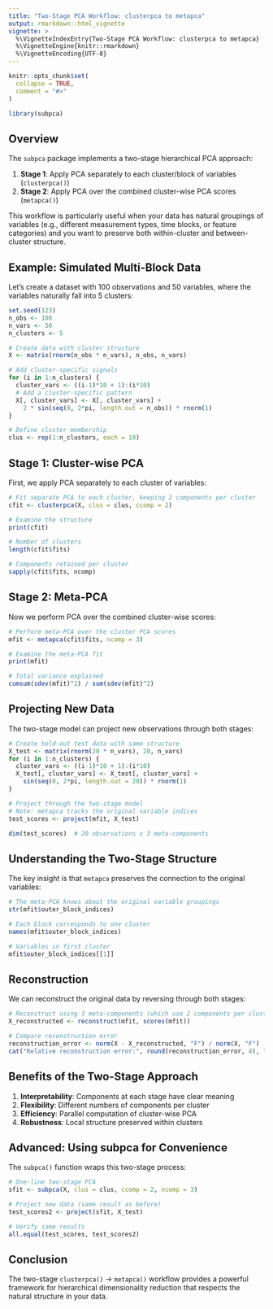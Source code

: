 ```yaml
---
title: "Two-Stage PCA Workflow: clusterpca to metapca"
output: rmarkdown::html_vignette
vignette: >
  %\VignetteIndexEntry{Two-Stage PCA Workflow: clusterpca to metapca}
  %\VignetteEngine{knitr::rmarkdown}
  %\VignetteEncoding{UTF-8}
---
```


```r
knitr::opts_chunk$set(
  collapse = TRUE,
  comment = "#>"
)
```

```r
library(subpca)
```

## Overview

The `subpca` package implements a two-stage hierarchical PCA approach:

1. **Stage 1**: Apply PCA separately to each cluster/block of variables (`clusterpca()`)
2. **Stage 2**: Apply PCA over the combined cluster-wise PCA scores (`metapca()`)

This workflow is particularly useful when your data has natural groupings of variables (e.g., different measurement types, time blocks, or feature categories) and you want to preserve both within-cluster and between-cluster structure.

## Example: Simulated Multi-Block Data

Let's create a dataset with 100 observations and 50 variables, where the variables naturally fall into 5 clusters:

```r
set.seed(123)
n_obs <- 100
n_vars <- 50
n_clusters <- 5

# Create data with cluster structure
X <- matrix(rnorm(n_obs * n_vars), n_obs, n_vars)

# Add cluster-specific signals
for (i in 1:n_clusters) {
  cluster_vars <- ((i-1)*10 + 1):(i*10)
  # Add a cluster-specific pattern
  X[, cluster_vars] <- X[, cluster_vars] + 
    2 * sin(seq(0, 2*pi, length.out = n_obs)) * rnorm(1)
}

# Define cluster membership
clus <- rep(1:n_clusters, each = 10)
```

## Stage 1: Cluster-wise PCA

First, we apply PCA separately to each cluster of variables:

```r
# Fit separate PCA to each cluster, keeping 2 components per cluster
cfit <- clusterpca(X, clus = clus, ccomp = 2)

# Examine the structure
print(cfit)

# Number of clusters
length(cfit$fits)

# Components retained per cluster
sapply(cfit$fits, ncomp)
```

## Stage 2: Meta-PCA

Now we perform PCA over the combined cluster-wise scores:

```r
# Perform meta-PCA over the cluster PCA scores
mfit <- metapca(cfit$fits, ncomp = 3)

# Examine the meta-PCA fit
print(mfit)

# Total variance explained
cumsum(sdev(mfit)^2) / sum(sdev(mfit)^2)
```

## Projecting New Data

The two-stage model can project new observations through both stages:

```r
# Create hold-out test data with same structure
X_test <- matrix(rnorm(20 * n_vars), 20, n_vars)
for (i in 1:n_clusters) {
  cluster_vars <- ((i-1)*10 + 1):(i*10)
  X_test[, cluster_vars] <- X_test[, cluster_vars] + 
    sin(seq(0, 2*pi, length.out = 20)) * rnorm(1)
}

# Project through the two-stage model
# Note: metapca tracks the original variable indices
test_scores <- project(mfit, X_test)

dim(test_scores)  # 20 observations x 3 meta-components
```

## Understanding the Two-Stage Structure

The key insight is that `metapca` preserves the connection to the original variables:

```r
# The meta-PCA knows about the original variable groupings
str(mfit$outer_block_indices)

# Each block corresponds to one cluster
names(mfit$outer_block_indices)

# Variables in first cluster
mfit$outer_block_indices[[1]]
```

## Reconstruction

We can reconstruct the original data by reversing through both stages:

```r
# Reconstruct using 3 meta-components (which use 2 components per cluster)
X_reconstructed <- reconstruct(mfit, scores(mfit))

# Compare reconstruction error
reconstruction_error <- norm(X - X_reconstructed, "F") / norm(X, "F")
cat("Relative reconstruction error:", round(reconstruction_error, 4), "\n")
```

## Benefits of the Two-Stage Approach

1. **Interpretability**: Components at each stage have clear meaning
2. **Flexibility**: Different numbers of components per cluster
3. **Efficiency**: Parallel computation of cluster-wise PCA
4. **Robustness**: Local structure preserved within clusters

## Advanced: Using subpca for Convenience

The `subpca()` function wraps this two-stage process:

```r
# One-line two-stage PCA
sfit <- subpca(X, clus = clus, ccomp = 2, ncomp = 3)

# Project new data (same result as before)
test_scores2 <- project(sfit, X_test)

# Verify same results
all.equal(test_scores, test_scores2)
```

## Conclusion

The two-stage `clusterpca()` → `metapca()` workflow provides a powerful framework for hierarchical dimensionality reduction that respects the natural structure in your data.